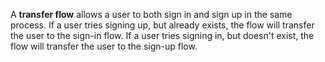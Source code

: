 A **transfer flow** allows a user to both sign in and sign up in the same process. If a user tries signing up, but already exists, the flow will transfer the user to the sign-in flow. If a user tries signing in, but doesn't exist, the flow will transfer the user to the sign-up flow.
